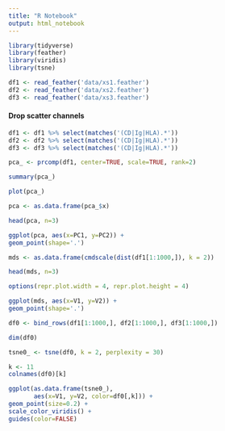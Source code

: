 ```yaml
---
title: "R Notebook"
output: html_notebook
---
```


```r
library(tidyverse)
library(feather)
library(viridis)
library(tsne)
```

```r
df1 <- read_feather('data/xs1.feather')
df2 <- read_feather('data/xs2.feather')
df3 <- read_feather('data/xs3.feather')
```

#### Drop scatter channels

```r
df1 <- df1 %>% select(matches('(CD|Ig|HLA).*'))
df2 <- df2 %>% select(matches('(CD|Ig|HLA).*'))
df3 <- df3 %>% select(matches('(CD|Ig|HLA).*'))
```

```r
pca_ <- prcomp(df1, center=TRUE, scale=TRUE, rank=2)
```

```r
summary(pca_)
```

```r
plot(pca_)
```

```r
pca <- as.data.frame(pca_$x)
```

```r
head(pca, n=3)
```

```r
ggplot(pca, aes(x=PC1, y=PC2)) +
geom_point(shape='.')
```

```r
mds <- as.data.frame(cmdscale(dist(df1[1:1000,]), k = 2))
```

```r
head(mds, n=3)
```

```r
options(repr.plot.width = 4, repr.plot.height = 4)
```

```r
ggplot(mds, aes(x=V1, y=V2)) +
geom_point(shape='.')
```

```r
df0 <- bind_rows(df1[1:1000,], df2[1:1000,], df3[1:1000,])
```

```r
dim(df0)
```

```r
tsne0_ <- tsne(df0, k = 2, perplexity = 30)
```

```r
k <- 11
colnames(df0)[k]
```

```r
ggplot(as.data.frame(tsne0_),
       aes(x=V1, y=V2, color=df0[,k])) +
geom_point(size=0.2) +
scale_color_viridis() +
guides(color=FALSE)
```
